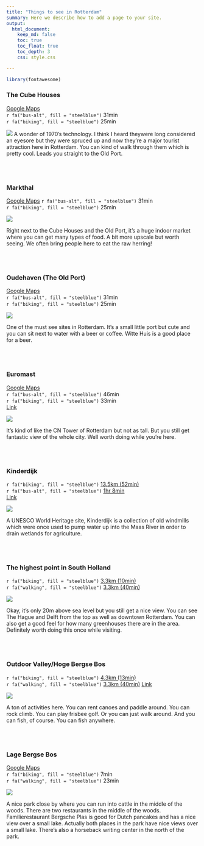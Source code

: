 ```yaml
---
title: "Things to see in Rotterdam"
summary: Here we describe how to add a page to your site.
output:
  html_document:
    keep_md: false
    toc: true
    toc_float: true
    toc_depth: 3
    css: style.css

---
```


```r
library(fontawesome)
```

### The Cube Houses
[Google Maps](https://goo.gl/maps/YKyFf1G1M7JrMozL9)      
`r fa("bus-alt", fill = "steelblue")` 31min   
`r fa("biking", fill = "steelblue")` 25min

![](https://upload.wikimedia.org/wikipedia/commons/thumb/1/1b/Cube_houses_%28Rotterdam%29_IMG_5090.jpg/640px-Cube_houses_%28Rotterdam%29_IMG_5090.jpg)
A wonder of 1970's technology. I think I heard theywere long considered an eyesore but they were spruced up and now they're a major tourist attraction here in Rotterdam. You can kind of walk through them which is pretty cool. Leads you straight to the Old Port.


<br>
<br>


### Markthal
[Google Maps](https://goo.gl/maps/XEwiCxPag8AeSKxq6)
`r fa("bus-alt", fill = "steelblue")` 31min      
`r fa("biking", fill = "steelblue")` 25min     

![](https://upload.wikimedia.org/wikipedia/commons/thumb/b/b3/Markthal_Rotterdam_bij_avond.jpg/640px-Markthal_Rotterdam_bij_avond.jpg)

Right next to the Cube Houses and the Old Port, it's a huge indoor market where you can get many types of food. A bit more upscale but worth seeing. We often bring people here to eat the raw herring!

<br>
<br>

### Oudehaven (The Old Port)
[Google Maps](https://goo.gl/maps/x7rLX41v2rdxg5RP8)      
`r fa("bus-alt", fill = "steelblue")` 31min   
`r fa("biking", fill = "steelblue")` 25min

![](https://upload.wikimedia.org/wikipedia/commons/thumb/3/3d/Rotterdam%2C_het_Witte_Huis_RM334003%2C_de_Willemsbrug_en_de_Oude_Haven_foto5_2015-08-01_20.51.jpg/1920px-Rotterdam%2C_het_Witte_Huis_RM334003%2C_de_Willemsbrug_en_de_Oude_Haven_foto5_2015-08-01_20.51.jpg)

One of the must see sites in Rotterdam. It's a small little port but cute and you can sit next to water with a beer or coffee. Witte Huis is a good place for a beer.

<br>
<br>

### Euromast
[Google Maps](https://goo.gl/maps/uF5ZDBYYSA8kUgPg6)     
`r fa("bus-alt", fill = "steelblue")` 46min      
`r fa("biking", fill = "steelblue")` 33min     
[Link](https://euromast.nl/)

![](https://upload.wikimedia.org/wikipedia/commons/thumb/c/cd/Euromast_%2820109134810%29.jpg/640px-Euromast_%2820109134810%29.jpg)

It's kind of like the CN Tower of Rotterdam but not as tall. But you still get fantastic view of the whole city. Well worth doing while you're here.

<br>
<br>

### Kinderdijk
`r fa("biking", fill = "steelblue")` [13.5km (52min)](https://goo.gl/maps/jaLZ4SNSwod7T5MS6)          
`r fa("bus-alt", fill = "steelblue")` [1hr 8min](https://goo.gl/maps/ARvnCN2Ep9wUirhf7)     
[Link](https://www.kinderdijk.com/)

![](https://assets.kinderdijk.nl/app/assets/kinderdijk-molens-overwaard-c.jpg)

A UNESCO World Heritage site, Kinderdijk is a collection of old windmills which were once used to pump water up into the Maas River in order to drain wetlands for agriculture.  


</br>
</br>

### The highest point in South Holland
`r fa("biking", fill = "steelblue")` [3.3km (10min)](https://goo.gl/maps/zuAqCKgH1gV1GQ4K8)      
`r fa("walking", fill = "steelblue")` [3.3km (40min)](https://goo.gl/maps/A5psZ6C6xQizaEL38) 

![](https://weekendtoerist.nl/wp-content/uploads/2021/04/Fietsroute-Rottemeren-16.jpg)

Okay, it's only 20m above sea level but you still get a nice view. You can see The Hague and Delft from the top as well as downtown Rotterdam. You can also get a good feel for how many greenhouses there are in the area. Definitely worth doing this once while visiting. 

<br>
<br>

### Outdoor Valley/Hoge Bergse Bos
`r fa("biking", fill = "steelblue")` [4.3km (13min)](https://goo.gl/maps/9QVDVy5jGfByVvKA6)      
`r fa("walking", fill = "steelblue")` [3.3km (40min)](https://goo.gl/maps/A5psZ6C6xQizaEL38) 
[Link](https://outdoorvalley.nl/)

[![](MTB-parcours.jpeg)](https://outdoorvalley.nl/wp-content/uploads/2017/08/MTB-parcours.jpg)

A ton of activities here. You can rent canoes and paddle around. You can rock climb. You can play frisbee golf. Or you can just walk around. And you can fish, of course. You can fish anywhere. 

<br>
<br>

### Lage Bergse Bos

[Google Maps](https://goo.gl/maps/bpMkrszq4hu15qHb7)       
`r fa("biking", fill = "steelblue")` 7min         
`r fa("walking", fill = "steelblue")` 23min   

[![](lage.jpeg)](https://www.boswachtersblog.nl/zuid-holland/wp-content/uploads/sites/17/2019/02/12975-Zonsondergang-Lage-Bergse-Bos.jpg)

A nice park close by where you can run into cattle in the middle of the woods. There are two restaurants in the middle of the woods. Familierestaurant Bergsche Plas is good for Dutch pancakes and has a nice view over a small lake. Actually both places in the park have nice views over a small lake. There's also a horseback writing center in the north of the park. 




